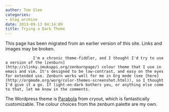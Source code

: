 ```yaml
---
author: Tom Slee
categories:
- blog archive
date: 2013-09-13 04:14:09
title: Trying a Dark Theme
---
```


::: {.callout-note}

This page has been migrated from an earlier version of this site. 
Links and images may be broken.

:::



				I'm a chronic theme-fiddler, and I thought I'd try to use a version of the [zenburn](http://slinky.imukuppi.org/zenburnpage/) colour theme that I use in emacs and vim. It's designed to be low-contrast, and easy on the eyes for extended use. Zenburn works well for me in Org mode (see [here](http://orgmode.org/worg/color-themes-screenshot.html)), so I thought I'd give it a go. If light-on-dark bothers you, or anything else come to that, let me know in the comments.

The Wordpress theme is [Parabola](http://www.cryoutcreations.eu/parabola) from cryout, which is fantastically customizable. The colour choices from the zenburn palette are my own.		
